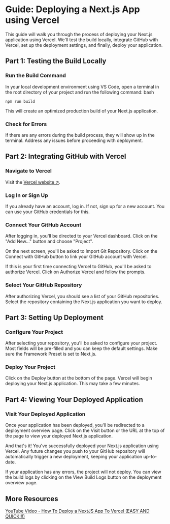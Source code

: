 # Guide: Deploying a Next.js App using Vercel

This guide will walk you through the process of deploying your Next.js application using Vercel. We'll test the build locally, integrate GitHub with Vercel, set up the deployment settings, and finally, deploy your application.


<Steps>

## Part 1: Testing the Build Locally

### Run the Build Command

In your local development environment using VS Code, open a terminal in the root directory of your project and run the following command:
bash

`npm run build`

This will create an optimized production build of your Next.js application.

### Check for Errors

If there are any errors during the build process, they will show up in the terminal. Address any issues before proceeding with deployment.

## Part 2: Integrating GitHub with Vercel

### Navigate to Vercel

Visit the [Vercel website ↗](https://vercel.com).

### Log In or Sign Up

If you already have an account, log in. If not, sign up for a new account. You can use your GitHub credentials for this.

### Connect Your GitHub Account

After logging in, you'll be directed to your Vercel dashboard. Click on the "Add New..." button and choose "Project".

On the next screen, you'll be asked to Import Git Repository. Click on the Connect with GitHub button to link your GitHub account with Vercel.

If this is your first time connecting Vercel to GitHub, you'll be asked to authorize Vercel. Click on Authorize Vercel and follow the prompts.

### Select Your GitHub Repository

After authorizing Vercel, you should see a list of your GitHub repositories. Select the repository containing the Next.js application you want to deploy.

## Part 3: Setting Up Deployment

### Configure Your Project

After selecting your repository, you'll be asked to configure your project. Most fields will be pre-filled and you can keep the default settings. Make sure the Framework Preset is set to Next.js.

### Deploy Your Project

Click on the Deploy button at the bottom of the page. Vercel will begin deploying your Next.js application. This may take a few minutes.

## Part 4: Viewing Your Deployed Application

### Visit Your Deployed Application

Once your application has been deployed, you'll be redirected to a deployment overview page. Click on the Visit button or the URL at the top of the page to view your deployed Next.js application.

And that's it! You've successfully deployed your Next.js application using Vercel. Any future changes you push to your GitHub repository will automatically trigger a new deployment, keeping your application up-to-date.


<Callout emoji="⚠️">
  If your application has any errors, the project will not deploy. You can view
  the build logs by clicking on the View Build Logs button on the deployment
  overview page.
</Callout>

</Steps>

## More Resources

[YouTube Video - How To Deploy a NextJS App To Vercel (EASY AND QUICK!!!)](https://www.youtube.com/watch?v=2HBIzEx6IZA)
